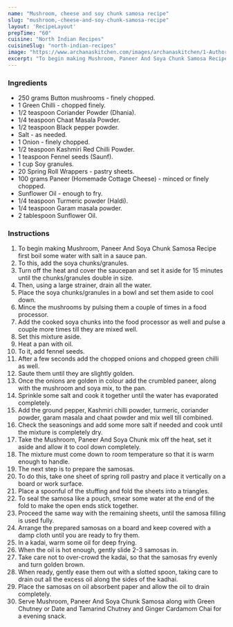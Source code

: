 ---
name: "Mushroom, cheese and soy chunk samosa recipe"
slug: "mushroom,-cheese-and-soy-chunk-samosa-recipe"
layout: 'RecipeLayout'
prepTime: "60"
cuisine: "North Indian Recipes"
cuisineSlug: "north-indian-recipes"
image: "https://www.archanaskitchen.com/images/archanaskitchen/1-Author/Divya_Shivaraman_/Samosas_with_Minced_Mushroom_Paneer_and_Soya_chunks_stuffing_1600.jpg"
excerpt: "To begin making Mushroom, Paneer And Soya Chunk Samosa Recipe first boil some water with salt in a sauce pan"
---

### Ingredients

- 250 grams Button mushrooms - finely chopped.
- 1 Green Chilli - chopped finely.
- 1/2 teaspoon Coriander Powder (Dhania).
- 1/4 teaspoon Chaat Masala Powder.
- 1/2 teaspoon Black pepper powder.
- Salt - as needed.
- 1 Onion - finely chopped.
- 1/2 teaspoon Kashmiri Red Chilli Powder.
- 1 teaspoon Fennel seeds (Saunf).
- 1 cup Soy granules.
- 20 Spring Roll Wrappers - pastry sheets.
- 100 grams Paneer (Homemade Cottage Cheese) - minced or finely chopped.
- Sunflower Oil - enough to fry.
- 1/4 teaspoon Turmeric powder (Haldi).
- 1/4 teaspoon Garam masala powder.
- 2 tablespoon Sunflower Oil.

### Instructions

1. To begin making Mushroom, Paneer And Soya Chunk Samosa Recipe first boil some water with salt in a sauce pan.
1. To this, add the soya chunks/granules.
1. Turn off the heat and cover the saucepan and set it aside for 15 minutes until the chunks/granules double in size.
1. Then, using a large strainer, drain all the water.
1. Place the soya chunks/granules in a bowl and set them aside to cool down.
1. Mince the mushrooms by pulsing them a couple of times in a food processor.
1. Add the cooked soya chunks into the food processor as well and pulse a couple more times till they are mixed well.
1. Set this mixture aside.
1. Heat a pan with oil.
1. To it, add fennel seeds.
1. After a few seconds add the chopped onions and chopped green chilli as well.
1. Saute them until they are slightly golden.
1. Once the onions are golden in colour add the crumbled paneer, along with the mushroom and soya mix, to the pan.
1. Sprinkle some salt and cook it together until the water has evaporated completely.
1. Add the ground pepper, Kashmiri chilli powder, turmeric, coriander powder, garam masala and chaat powder and mix well till combined.
1. Check the seasonings and add some more salt if needed and cook until the mixture is completely dry.
1. Take the Mushroom, Paneer And Soya Chunk mix off the heat, set it aside and allow it to cool down completely.
1. The mixture must come down to room temperature so that it is warm enough to handle.
1. The next step is to prepare the samosas.
1. To do this, take one sheet of spring roll pastry and place it vertically on a board or work surface.
1. Place a spoonful of the stuffing and fold the sheets into a triangles.
1. To seal the samosa like a pouch, smear some water at the end of the fold to make the open ends stick together.
1. Proceed the same way with the remaining sheets, until the samosa filling is used fully.
1. Arrange the  prepared samosas on a board and keep covered with a damp cloth until you are ready to fry them.
1. In a kadai, warm some oil for deep frying.
1. When the oil is hot enough, gently slide 2-3 samosas in.
1. Take care not to over-crowd the kadai, so that the samosas fry evenly and turn golden brown.
1. When ready, gently ease them out with a slotted spoon, taking care to drain out all the excess oil along the sides of the kadhai.
1. Place the samosas on oil absorbent paper and allow the oil to drain completely.
1. Serve Mushroom, Paneer And Soya Chunk Samosa along with Green Chutney or Date and Tamarind Chutney and Ginger Cardamom Chai for a evening snack.
